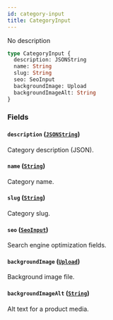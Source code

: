 ```yaml
---
id: category-input
title: CategoryInput
---
```


No description

```graphql
type CategoryInput {
  description: JSONString
  name: String
  slug: String
  seo: SeoInput
  backgroundImage: Upload
  backgroundImageAlt: String
}
```

### Fields

#### `description` ([`JSONString`](../../../developer/api-reference/scalars/json-string))

Category description (JSON).

#### `name` ([`String`](../../../developer/api-reference/scalars/string))

Category name.

#### `slug` ([`String`](../../../developer/api-reference/scalars/string))

Category slug.

#### `seo` ([`SeoInput`](../../../developer/api-reference/inputs/seo-input))

Search engine optimization fields.

#### `backgroundImage` ([`Upload`](../../../developer/api-reference/scalars/upload))

Background image file.

#### `backgroundImageAlt` ([`String`](../../../developer/api-reference/scalars/string))

Alt text for a product media.

